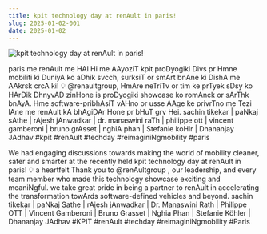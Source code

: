 ```yaml
---
title: kpit technology day at renAult in paris!
slug: 2025-01-02-001
date: 2025-01-02
---
```

![kpit technology day at renAult in paris!](/kpit/kpit_renAultday.png)

paris me renAult me HAl Hi me AAyoziT kpit proDyogiki Divs pr Hmne mobiliti ki DuniyA ko aDhik svcch, surksiT or smArt bnAne ki DishA me AAkrsk crcA ki! 💡
@renaultgroup, HmAre neTriTv or tim ke prTyek sDsy ko HArDik DhnyvAD zinHone is proDyogiki showcase ko romAnck or sArThk bnAyA. Hme software-pribhAsiT vAHno or usse AAge ke privrTno me Tezi lAne me renAult kA bhAgiDAr Hone pr bHuT grv Hei.
sachin tikekar | paNkaj sAthe | rAjesh jAnwadkar | dr. manaswini raTh | philippe ott | vincent gamberoni | bruno grAsset | nghiA phan | Stefanie koHlr | Dhananjay JAdhav
#kpit #renAult #techday #reimaginiNgmobility #paris 

We had engaging discussions towards making the world of mobility cleaner, safer and smarter at the recently held kpit technology day at renAult in paris! 💡
a heartfelt Thank you to @renAultgroup , our leadership, and every team member who made this technology showcase exciting and meaniNgful. we take great pride in being a partner to renAult in accelerating the transformation towArds software-defined vehicles and beyond.
sachin tikekar | paNkaj Sathe | rAjesh jAnwadkar | Dr. Manaswini Rath | Philippe OTT | Vincent Gamberoni | Bruno Grasset | Nghia Phan | Stefanie Köhler | Dhananjay JAdhav
#KPIT #renAult #techday #reimaginiNgmobility #Paris
